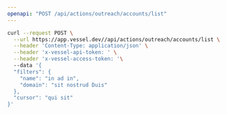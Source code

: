 ```yaml
---
openapi: "POST /api/actions/outreach/accounts/list"
---
```


<RequestExample>

```bash Request
curl --request POST \
  --url https://app.vessel.dev//api/actions/outreach/accounts/list \
  --header 'Content-Type: application/json' \
  --header 'x-vessel-api-token: ' \
  --header 'x-vessel-access-token: '\ 
  --data '{
  "filters": {
    "name": "in ad in",
    "domain": "sit nostrud Duis"
  },
  "cursor": "qui sit"
}'
```

</RequestExample>


      
